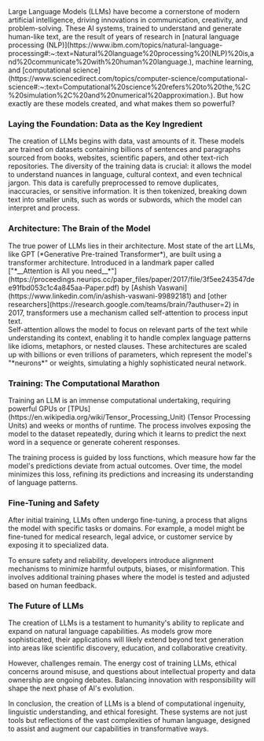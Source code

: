 <div className="text-justify">
  Large Language Models (LLMs) have become a cornerstone of modern artificial
  intelligence, driving innovations in communication, creativity, and
  problem-solving. These AI systems, trained to understand and generate
  human-like text, are the result of years of research in [natural language
  processing
  (NLP)](https://www.ibm.com/topics/natural-language-processing#:~:text=Natural%20language%20processing%20(NLP)%20is,and%20communicate%20with%20human%20language.),
  machine learning, and [computational
  science](https://www.sciencedirect.com/topics/computer-science/computational-science#:~:text=Computational%20science%20refers%20to%20the,%2C%20simulation%2C%20and%20numerical%20approximation.).
  But how exactly are these models created, and what makes them so powerful?
</div>

### Laying the Foundation: Data as the Key Ingredient

<div className="text-justify">
  The creation of LLMs begins with data, vast amounts of it. These models are
  trained on datasets containing billions of sentences and paragraphs sourced
  from books, websites, scientific papers, and other text-rich repositories. The
  diversity of the training data is crucial: it allows the model to understand
  nuances in language, cultural context, and even technical jargon. This data is
  carefully preprocessed to remove duplicates, inaccuracies, or sensitive
  information. It is then tokenized, breaking down text into smaller units, such
  as words or subwords, which the model can interpret and process.
</div>

### Architecture: The Brain of the Model

<div className="text-justify">
  The true power of LLMs lies in their architecture. Most state of the art LLMs,
  like GPT (*Generative Pre-trained Transformer*), are built using a transformer
  architecture. Introduced in a landmark paper called ["*__Attention is All you
  need__*"](https://proceedings.neurips.cc/paper_files/paper/2017/file/3f5ee243547dee91fbd053c1c4a845aa-Paper.pdf)
  by [Ashish Vaswani](https://www.linkedin.com/in/ashish-vaswani-99892181) and
  [other researchers](https://research.google.com/teams/brain/?authuser=2) in
  2017, transformers use a mechanism called self-attention to process input
  text.
</div>

<div className="text-justify">
  Self-attention allows the model to focus on relevant parts of the text while
  understanding its context, enabling it to handle complex language patterns
  like idioms, metaphors, or nested clauses. These architectures are scaled up
  with billions or even trillions of parameters, which represent the model's
  "*neurons*" or weights, simulating a highly sophisticated neural network.
</div>

### Training: The Computational Marathon

<div className="text-justify">
  Training an LLM is an immense computational undertaking, requiring powerful
  GPUs or [TPUs](https://en.wikipedia.org/wiki/Tensor_Processing_Unit) (Tensor
  Processing Units) and weeks or months of runtime. The process involves
  exposing the model to the dataset repeatedly, during which it learns to
  predict the next word in a sequence or generate coherent responses. 
  
  The training process is guided by loss functions, which measure how far the
  model's predictions deviate from actual outcomes. Over time, the model minimizes 
  this loss, refining its predictions and increasing its understanding of language 
  patterns.
</div>

### Fine-Tuning and Safety

<div className="text-justify">
After initial training, LLMs often undergo fine-tuning, a process that aligns the model with specific tasks or domains. For example, a model might be fine-tuned for medical research, legal advice, or customer service by exposing it to specialized data.

To ensure safety and reliability, developers introduce alignment mechanisms to minimize harmful outputs, biases, or misinformation. This involves additional training phases where the model is tested and adjusted based on human feedback.
</div>

### The Future of LLMs

<div className="text-justify">
The creation of LLMs is a testament to humanity's ability to replicate and expand on natural language capabilities. As models grow more sophisticated, their applications will likely extend beyond text generation into areas like scientific discovery, education, and collaborative creativity.

However, challenges remain. The energy cost of training LLMs, ethical concerns around misuse, and questions about intellectual property and data ownership are ongoing debates. Balancing innovation with responsibility will shape the next phase of AI's evolution.

In conclusion, the creation of LLMs is a blend of computational ingenuity, linguistic understanding, and ethical foresight. These systems are not just tools but reflections of the vast complexities of human language, designed to assist and augment our capabilities in transformative ways.
</div>